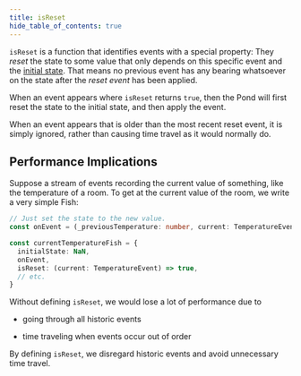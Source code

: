 ```yaml
---
title: isReset
hide_table_of_contents: true
---
```


`isReset` is a function that identifies events with a special property: They _reset_ the state to
some value that only depends on this specific event and the [initial state](./initial-state). That
means no previous event has any bearing whatsoever on the state after the _reset event_ has been
applied.

When an event appears where `isReset` returns `true`, then the Pond will first reset the state to
the initial state, and then apply the event.

When an event appears that is older than the most recent reset event, it is simply ignored, rather
than causing time travel as it would normally do.

## Performance Implications

Suppose a stream of events recording the current value of something, like the temperature of a
room. To get at the current value of the room, we write a very simple Fish:

```ts
// Just set the state to the new value.
const onEvent = (_previousTemperature: number, current: TemperatureEvent) => current.temperature

const currentTemperatureFish = {
  initialState: NaN,
  onEvent,
  isReset: (current: TemperatureEvent) => true,
  // etc.
}
```

Without defining `isReset`, we would lose a lot of performance due to

- going through all historic events

- time traveling when events occur out of order

By defining `isReset`, we disregard historic events and avoid unnecessary time travel.


<NPS />
